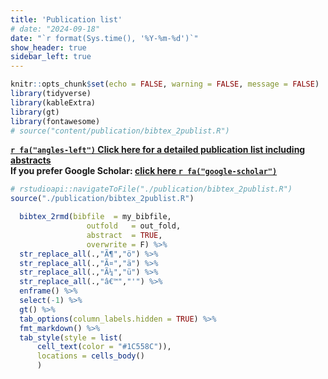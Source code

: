 ```yaml
---
title: 'Publication list'
# date: "2024-09-18" 
date: "`r format(Sys.time(), '%Y-%m-%d')`"
show_header: true
sidebar_left: true
---
```


```r
knitr::opts_chunk$set(echo = FALSE, warning = FALSE, message = FALSE)
library(tidyverse)
library(kableExtra)
library(gt)
library(fontawesome)
# source("content/publication/bibtex_2publist.R")
```


**[`r fa("angles-left")` Click here for a detailed publication list including abstracts](/publication)**  
**If you prefer Google Scholar: [click here `r fa("google-scholar")`](https://scholar.google.de/citations?user=vP7topAAAAAJ)**

```r
# rstudioapi::navigateToFile("./publication/bibtex_2publist.R") 
source("./publication/bibtex_2publist.R") 
```

```r
  bibtex_2rmd(bibfile  = my_bibfile,
                 outfold   = out_fold,
                 abstract  = TRUE,
                 overwrite = F) %>% 
  str_replace_all(.,"Ã¶","ö") %>% 
  str_replace_all(.,"Ã¤","ä") %>% 
  str_replace_all(.,"Ã¼","ü") %>% 
  str_replace_all(.,"â€™","'") %>% 
  enframe() %>% 
  select(-1) %>% 
  gt() %>% 
  tab_options(column_labels.hidden = TRUE) %>% 
  fmt_markdown() %>% 
  tab_style(style = list(
      cell_text(color = "#1C558C")),
      locations = cells_body()
      )
```

